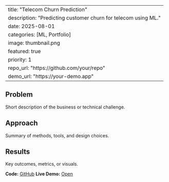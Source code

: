 ﻿---
title: \"Telecom Churn Prediction\"
description: \"Predicting customer churn for telecom using ML.\"
date: 2025-08-01
categories: [ML, Portfolio]
image: thumbnail.png
featured: true
priority: 1
repo_url: \"https://github.com/your/repo\"
demo_url: \"https://your-demo.app\"
---

## Problem
Short description of the business or technical challenge.

## Approach
Summary of methods, tools, and design choices.

## Results
Key outcomes, metrics, or visuals.

**Code:** [GitHub]({{< meta repo_url >}})
**Live Demo:** [Open]({{< meta demo_url >}})
